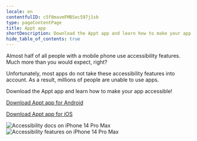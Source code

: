 ```yaml
---
locale: en
contentfulID: c5f8mavmFMBSec597j1sb
type: pageContentPage
title: Appt app
shortDescription: Download the Appt app and learn how to make your app accessible!
hide_table_of_contents: true
---
```


Almost half of all people with a mobile phone use accessibility features. Much more than you would expect, right?

Unfortunately, most apps do not take these accessibility features into account. As a result, millions of people are unable to use apps.

Download the Appt app and learn how to make your app accessible!

[Download Appt app for Android](https://appt.li/android)

[Download Appt app for iOS](https://appt.li/ios)

<TwoColumnBlock>
  <LeftColumn>
    <ColumnRow>
      <Image src="/img/light/iPhone 14 Pro Max - Docs.png" alt="Accessibility docs on iPhone 14 Pro Max"/>
    </ColumnRow>
  </LeftColumn>
  <RightColumn>
    <ColumnRow>
      <Image src="/img/light/iPhone 14 Pro Max - Features.png" alt="Accessibility features on iPhone 14 Pro Max"/>
    </ColumnRow>
  </RightColumn>
</TwoColumnBlock>